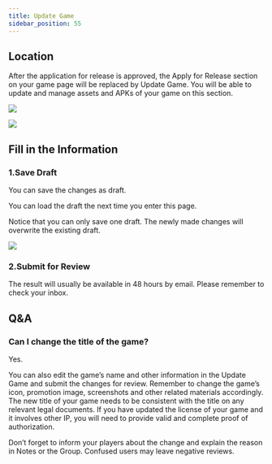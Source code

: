 ```yaml
---
title: Update Game
sidebar_position: 55
---
```



## Location

After the application for release is approved, the  <Blue>Apply for Release</Blue> section on your game page will be replaced by <Blue>Update Game</Blue>. You will be able to update and manage assets and APKs of your game on this section.

![ ](/img/Game-Update-1.png)  

![ ](/img/Game-Update-2.png)  

 

## Fill in the Information

### 1.Save Draft

You can save the changes as draft.

You can load the draft the next time you enter this page.

Notice that you can only save one draft. The newly made changes will overwrite the existing draft.

![ ](/img/Game-Update-3.png)  

### 2.Submit for Review

The result will usually be available in 48 hours by email. Please remember to check your inbox.

## Q&A

### Can I change the title of the game? 

Yes.

You can also edit the game’s name and other information in the Update Game and submit the changes for review. Remember to change the game’s icon, promotion image, screenshots and other related materials accordingly. The new title of your game needs to be consistent with the title on any relevant legal documents. If you have updated the license of your game and it involves other IP, you will need to provide valid and complete proof of authorization.

Don’t forget to inform your players about the change and explain the reason in Notes or the Group. Confused users may leave negative reviews.